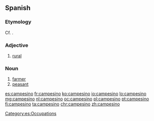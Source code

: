 ==Spanish==

===Etymology===
Cf. {{term|campo|lang=es}}.

===Adjective===
{{es-adj|f=campesina}}

# [[rural]]

===Noun===
{{es-noun|m|f=campesina}}

# [[farmer]]
# [[peasant]]

[[Category:es:Occupations]]

[[es:campesino]]
[[fr:campesino]]
[[ko:campesino]]
[[io:campesino]]
[[lo:campesino]]
[[mg:campesino]]
[[nl:campesino]]
[[oc:campesino]]
[[pl:campesino]]
[[pt:campesino]]
[[fi:campesino]]
[[ta:campesino]]
[[chr:campesino]]
[[zh:campesino]]